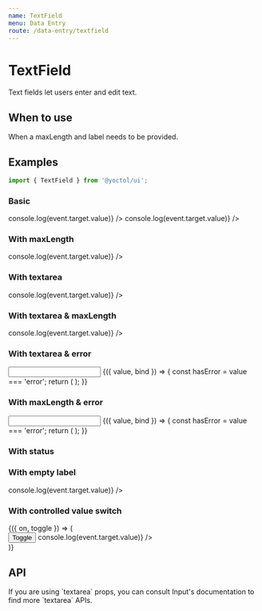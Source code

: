 ```yaml
---
name: TextField
menu: Data Entry
route: /data-entry/textfield
---
```



# TextField

Text fields let users enter and edit text.

## When to use

When a maxLength and label needs to be provided.

## Examples

```js
import { TextField } from '@yoctol/ui';
```

### Basic

<Playground>
  <TextField label="Text Field" onChange={event => console.log(event.target.value)} />
  <TextField label="Text Field" onChange={event => console.log(event.target.value)} />
</Playground>

### With maxLength

<Playground>
  <TextField label="Text Field" maxLength={12} onChange={event => console.log(event.target.value)} />
</Playground>

### With textarea

<Playground>
  <TextField
    textarea
    minRows={2}
    maxRows={6}
    label="Text Field(textarea)"
    onChange={event => console.log(event.target.value)}
  />
</Playground>

### With textarea & maxLength

<Playground>
  <TextField
    textarea
    minRows={2}
    maxRows={6}
    maxLength={100}
    label="Text Field(textarea)"
    onChange={event => console.log(event.target.value)}
  />
</Playground>

### With textarea & error

<Playground>
  <Input>
    {({ value, bind }) => {
      const hasError = value === 'error';
      return (
        <TextField
          textarea
          minRows={2}
          maxRows={6}
          label="Please type 'error'"
          error={hasError}
          message="Just show error"
          {...bind}
        />
      );
    }}
  </Input>
</Playground>


### With maxLength & error

<Playground>
  <Input>
    {({ value, bind }) => {
      const hasError = value === 'error';
      return (
        <TextField
          label="Please type 'error'"
          maxLength={12}
          error={hasError}
          message="Just show error"
          {...bind}
        />
      );
    }}
  </Input>
</Playground>

### With status

<Playground>
  <TextField value="default" label="Text Field" />
  <TextField
    label="Text Field"
    value="Success"
    success
    message="This is a success message"
  />
  <TextField
    label="Text Field"
    value="Warning"
    warning
    message="This is a warning message"
  />
  <TextField
    label="Text Field"
    value="Error"
    error
    message="This is a error message"
  />
</Playground>

### With empty label

<Playground>
  <TextField maxLength={30} onChange={event => console.log(event.target.value)} />
</Playground>

### With controlled value switch

<Playground>
  <Toggle>
    {({ on, toggle }) => (
      <div>
        <Button onClick={toggle}>Toggle</Button>
        <TextField
          value={on ? 'toggle' : 'after toggle'}
          maxLength={30}
          onChange={event => console.log(event.target.value)}
        />
      </div>
    )}
  </Toggle>
</Playground>

## API

<PropsTable of={TextField} />

<div>
If you are using `textarea` props, you can consult <Link to="/data-entry/input#api">Input's documentation</Link> to find more `textarea` APIs.
</div>
